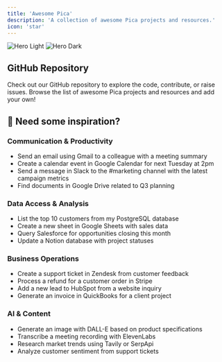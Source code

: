 ```yaml
---
title: 'Awesome Pica'
description: 'A collection of awesome Pica projects and resources.'
icon: 'star'
---
```


<img
  className="block dark:hidden rounded"
  src="../images/hero.png"
  alt="Hero Light"
/>
<img
  className="hidden dark:block rounded"
  src="../images/hero.png"
  alt="Hero Dark"
/>

## GitHub Repository

<Card title="@picahq/awesome-pica" icon="github" href="https://github.com/picahq/awesome-pica" horizontal>
Check out our GitHub repository to explore the code, contribute, or raise issues.
</Card>

<Note>
Browse the list of awesome Pica projects and resources and add your own!
</Note>

## 🚀 Need some inspiration?

### Communication & Productivity
- Send an email using Gmail to a colleague with a meeting summary
- Create a calendar event in Google Calendar for next Tuesday at 2pm
- Send a message in Slack to the #marketing channel with the latest campaign metrics
- Find documents in Google Drive related to Q3 planning

### Data Access & Analysis
- List the top 10 customers from my PostgreSQL database
- Create a new sheet in Google Sheets with sales data
- Query Salesforce for opportunities closing this month
- Update a Notion database with project statuses

### Business Operations
- Create a support ticket in Zendesk from customer feedback
- Process a refund for a customer order in Stripe
- Add a new lead to HubSpot from a website inquiry
- Generate an invoice in QuickBooks for a client project

### AI & Content
- Generate an image with DALL-E based on product specifications
- Transcribe a meeting recording with ElevenLabs
- Research market trends using Tavily or SerpApi
- Analyze customer sentiment from support tickets
